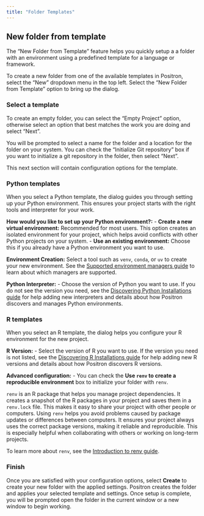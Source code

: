 ```yaml
---
title: "Folder Templates"
---
```


## New folder from template

The "New Folder from Template" feature helps you quickly setup a a folder with an environment using a predefined template for a language or framework. 

To create a new folder from one of the available templates in Positron, select the "New" dropdown menu in the top left. Select the "New Folder from Template" option to bring up the dialog.

### Select a template
To create an empty folder, you can select the "Empty Project" option, otherwise select an option that best matches the work you are doing and select "Next".

You will be prompted to select a name for the folder and a location for the folder on your system. You can check the "Initialize Git repository" box if you want to initialize a git repository in the folder, then select "Next".

This next section will contain configuration options for the template.

### Python templates

When you select a Python template, the dialog guides you through setting up your Python environment. This ensures your project starts with the right tools and interpreter for your work.

**How would you like to set up your Python environment?:**
- **Create a new virtual environment:** Recommended for most users. This option creates an isolated environment for your project, which helps avoid conflicts with other Python projects on your system.
- **Use an existing environment:** Choose this if you already have a Python environment you want to use.

**Environment Creation:**
Select a tool such as `venv`, `conda`, or `uv` to create your new environment. See the [Supported environment managers guide](python-installations.qmd#supported-environment-managers) to learn about which managers are supported.

**Python Interpreter:**
- Choose the version of Python you want to use. If you do not see the version you need, see the [Discovering Python Installations guide](python-installations.qmd) for help adding new interpreters and details about how Positron discovers and manages Python environments.


### R templates

When you select an R template, the dialog helps you configure your R environment for the new project.

**R Version:**
- Select the version of R you want to use. If the version you need is not listed, see the [Discovering R Installations guide](r-installations.qmd) for help adding new R versions and details about how Positron discovers R versions.


**Advanced configuration:**
- You can check the **Use `renv` to create a reproducible environment** box to initialize your folder with `renv`.

`renv` is an R package that helps you manage project dependencies. It creates a snapshot of the R packages in your project and saves them in a `renv.lock` file. This makes it easy to share your project with other people or computers. Using `renv` helps you avoid problems caused by package updates or differences between computers. It ensures your project always uses the correct package versions, making it reliable and reproducible. This is especially helpful when collaborating with others or working on long-term projects.

To learn more about `renv`, see the [Introduction to renv guide](https://rstudio.github.io/renv/articles/renv.html).

### Finish

Once you are satisfied with your configuration options, select **Create** to create your new folder with the applied settings. Positron creates the folder and applies your selected template and settings. Once setup is complete, you will be prompted open the folder in the current window or a new window to begin working.

